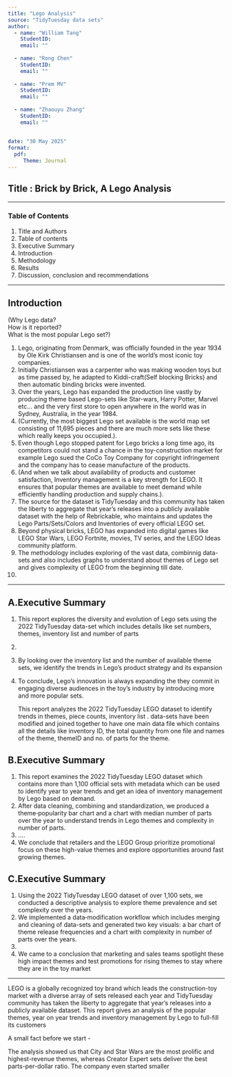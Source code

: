```yaml
---
title: "Lego Analysis"  
source: "TidyTuesday data sets"
author:
  - name: "William Tang"                   
    StudentID:
    email: ""       
    
  - name: "Rong Chen"                     
    StudentID:
    email: ""
  
  - name: "Prem MV"                     
    StudentID:
    email: ""    
  
  - name: "Zhaouyu Zhang"                     
    StudentID:
    email: "" 
    
    
date: "30 May 2025"                       
format:
  pdf:
     Theme: Journal
---
```


## Title : Brick by Brick, A Lego Analysis

------------------------------------------------------------------------

### Table of Contents

1.  Title and Authors
2.  Table of contents
3.  Executive Summary
4.  Introduction
5.  Methodology
6.  Results
7.  Discussion, conclusion and recommendations

------------------------------------------------------------------------

## Introduction

(Why Lego data?\
How is it reported?\
What is the most popular Lego set?)

1.  Lego, originating from Denmark, was officially founded in the year 1934 by Ole Kirk Christiansen and is one of the world’s most iconic toy companies.
2.  Initially Christiansen was a carpenter who was making wooden toys but as time passed by, he adapted to Kiddi-craft(Self blocking Bricks) and then automatic binding bricks were invented.
3.  Over the years, Lego has expanded the production line vastly by producing theme based Lego-sets like Star-wars, Harry Potter, Marvel etc... and the very first store to open anywhere in the world was in Sydney, Australia, in the year 1984.
4.  (Currently, the most biggest Lego set available is the world map set consisting of 11,695 pieces and there are much more sets like these which really keeps you occupied.).
5.  Even though Lego stopped patent for Lego bricks a long time ago, its competitors could not stand a chance in the toy-construction market for example Lego sued the CoCo Toy Company for copyright infringement and the company has to cease manufacture of the products.
6.  (And when we talk about availability of products and customer satisfaction, Inventory management is a key strength for LEGO. It ensures that popular themes are available to meet demand while efficiently handling production and supply chains.).
7.  The source for the dataset is TidyTuesday and this community has taken the liberty to aggregate that year’s releases into a publicly available dataset with the help of Rebrickable, who maintains and updates the Lego Parts/Sets/Colors and Inventories of every official LEGO set.
8.  Beyond physical bricks, LEGO has expanded into digital games like LEGO Star Wars, LEGO Fortnite, movies, TV series, and the LEGO Ideas community platform.
9.  The methodology includes exploring of the vast data, combinnig data-sets and also includes graphs to understand about themes of Lego set and gives complexity of LEGO from the beginning till date.
10. 

---

## A.Executive Summary

1.  This report explores the diversity and evolution of Lego sets using the 2022 TidyTuesday data-set which includes details like set numbers, themes, inventory list and number of parts

2.  

3.  By looking over the inventory list and the number of available theme sets, we identify the trends in Lego's product strategy and its expansion

4.  To conclude, Lego's innovation is always expanding the they commit in engaging diverse audiences in the toy's industry by introducing more and more popular sets.

    This report analyzes the 2022 TidyTuesday LEGO dataset to identify trends in themes, piece counts, inventory list . data-sets have been modified and joined together to have one main data file which contains all the details like inventory ID, the total quantity from one file and names of the theme, themeID and no. of parts for the theme.

## B.Executive Summary

1.  This report examines the 2022 TidyTuesday LEGO dataset which contains more than 1,100 official sets with metadata which can be used to identify year to year trends and get an idea of inventory management by Lego based on demand.
2.  After data cleaning, combining and standardization, we produced a theme‐popularity bar chart and a chart with median number of parts over the year to understand trends in Lego themes and complexity in number of parts.
3.  ....
4.  We conclude that retailers and the LEGO Group prioritize promotional focus on these high-value themes and explore opportunities around fast growing themes.

## C.Executive Summary

1.  Using the 2022 TidyTuesday LEGO dataset of over 1,100 sets, we conducted a descriptive analysis to explore theme prevalence and set complexity over the years.
2.  We implemented a data‐modification workflow which includes merging and cleaning of data-sets and generated two key visuals: a bar chart of theme release frequencies and a chart with complexity in number of parts over the years.
3.  
4.  We came to a conclusion that marketing and sales teams spotlight these high impact themes and test promotions for rising themes to stay where they are in the toy market

------------------------------------------------------------------------

LEGO is a globally recognized toy brand which leads the construction-toy market with a diverse array of sets released each year and TidyTuesday community has taken the liberty to aggregate that year’s releases into a publicly available dataset. This report gives an analysis of the popular themes, year on year trends and inventory management by Lego to full-fill its customers

A small fact before we start -

The analysis showed us that City and Star Wars are the most prolific and highest-revenue themes, whereas Creator Expert sets deliver the best parts-per-dollar ratio. The company even started smaller
